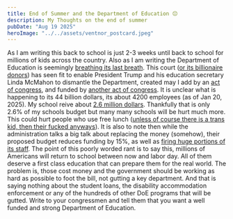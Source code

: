 ```yaml
---
title: End of Summer and the Department of Education 😔
description: My Thoughts on the end of summer
pubDate: "Aug 19 2025"
heroImage: "../../assets/ventnor_postcard.jpeg"
---
```


As I am writing this back to school is just 2-3 weeks until back to school for millions of kids across the country. Also as I am writing the Department of Education is seemingly [breathing its last breath](https://apnews.com/article/trump-education-department-scotus-layoffs-student-loans-f24637f2a1d57432f6dc24d082e95b9b). This court ([or its billionaire donors](https://www.propublica.org/article/clarence-thomas-other-billionaires-sokol-huizenga-novelly-supreme-court)) has seen fit to enable President Trump and his education secretary Linda McMahon to dismantle the Department, created may I add by an [act of congress](https://www.govinfo.gov/content/pkg/COMPS-726/pdf/COMPS-726.pdf), and funded by [another act of congress](https://fiscaldata.treasury.gov/americas-finance-guide/federal-spending/). It is unclear what is happening to its 44 billion dollars, its about 4200 employees (as of Jan 20, 2025). My school reive about [2.6 million dollars](https://www.usnews.com/education/k12/new-jersey/districts/moorestown-township-public-school-district-103727#:~:text=Finances%20at%20Moorestown%20Township%20Public,%24274.4%20million%20on%20other%20expenses.). Thankfully that is only 2.6% of my schools budget but many many schools will be hurt much more. This could hurt people who use free lunch ([unless of course there is a trans kid, then their fucked anyways](https://www.nbcnews.com/nbc-out/out-politics-and-policy/trump-administration-settles-maine-funding-freeze-dispute-trans-athlet-rcna204541)). It is also to note then while the administration talks a big talk about replacing the money (somehow), their proposed budget reduces funding by 15%, as well as [firing huge portions of its staff](https://www.nytimes.com/2025/03/11/us/politics/trump-education-department-firings.html). The point of this poorly worded rant is to say this, millions of Americans will return to school between now and labor day. All of them deserve a first class education that can prepare them for the real world. The problem is, those cost money and the government should be working as hard as possible to foot the bill, not gutting a key department. And that is saying nothing about the student loans, the disability accommodation enforcement or any of the hundreds of other DoE programs that will be gutted. Write to your congressmen and tell them that you want a well funded and strong Department of Education.